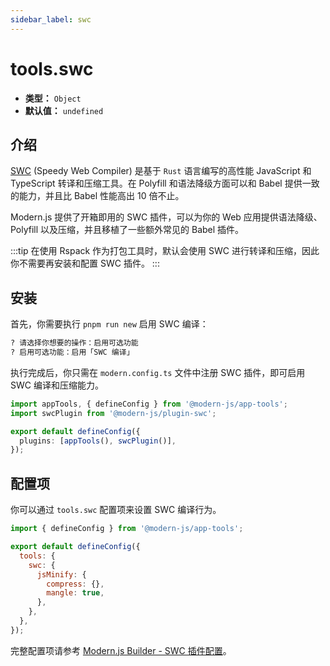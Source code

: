 ```yaml
---
sidebar_label: swc
---
```


# tools.swc

- **类型：** `Object`
- **默认值：** `undefined`

## 介绍

[SWC](https://swc.rs/) (Speedy Web Compiler) 是基于 `Rust` 语言编写的高性能 JavaScript 和 TypeScript 转译和压缩工具。在 Polyfill 和语法降级方面可以和 Babel 提供一致的能力，并且比 Babel 性能高出 10 倍不止。

Modern.js 提供了开箱即用的 SWC 插件，可以为你的 Web 应用提供语法降级、Polyfill 以及压缩，并且移植了一些额外常见的 Babel 插件。

:::tip
在使用 Rspack 作为打包工具时，默认会使用 SWC 进行转译和压缩，因此你不需要再安装和配置 SWC 插件。
:::

## 安装

首先，你需要执行 `pnpm run new` 启用 SWC 编译：

```bash
? 请选择你想要的操作：启用可选功能
? 启用可选功能：启用「SWC 编译」
```

执行完成后，你只需在 `modern.config.ts` 文件中注册 SWC 插件，即可启用 SWC 编译和压缩能力。

```ts title="modern.config.ts"
import appTools, { defineConfig } from '@modern-js/app-tools';
import swcPlugin from '@modern-js/plugin-swc';

export default defineConfig({
  plugins: [appTools(), swcPlugin()],
});
```

## 配置项

你可以通过 `tools.swc` 配置项来设置 SWC 编译行为。

```js title="modern.config.ts"
import { defineConfig } from '@modern-js/app-tools';

export default defineConfig({
  tools: {
    swc: {
      jsMinify: {
        compress: {},
        mangle: true,
      },
    },
  },
});
```

完整配置项请参考 [Modern.js Builder - SWC 插件配置](https://modernjs.dev/builder/plugins/plugin-swc.html#%E9%85%8D%E7%BD%AE)。
